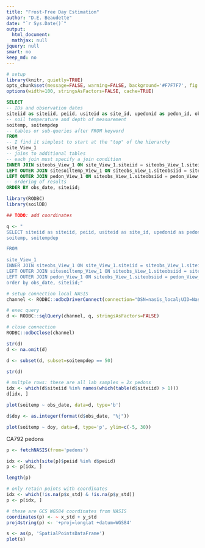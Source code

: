 ```yaml
---
title: "Frost-Free Day Estimation"
author: "D.E. Beaudette"
date: "`r Sys.Date()`"
output:
  html_document:
  mathjax: null
jquery: null
smart: no
keep_md: no
---
```

  
```r
# setup
library(knitr, quietly=TRUE)
opts_chunk$set(message=FALSE, warning=FALSE, background='#F7F7F7', fig.align='center', fig.retina=2, dev='png', tidy=FALSE, verbose=FALSE)
options(width=100, stringsAsFactors=FALSE, cache=TRUE)
```


```sql
SELECT 
-- IDs and observation dates
siteiid as siteiid, peiid, usiteid as site_id, upedonid as pedon_id, obsdate as obs_date,
-- soil temperature and depth of measurement
soitemp, soitempdep
-- tables or sub-queries after FROM keyword
FROM
-- I find it simplest to start at the "top" of the hierarchy
site_View_1
-- joins to additional tables
-- each join must specify a join condition
INNER JOIN siteobs_View_1 ON site_View_1.siteiid = siteobs_View_1.siteiidref
LEFT OUTER JOIN sitesoiltemp_View_1 ON siteobs_View_1.siteobsiid = sitesoiltemp_View_1.siteobsiidref
LEFT OUTER JOIN pedon_View_1 ON siteobs_View_1.siteobsiid = pedon_View_1.siteobsiidref
-- ordering of results
ORDER BY obs_date, siteiid;
```


```r
library(RODBC)
library(soilDB)

## TODO: add coordinates

q <- "
SELECT siteiid as siteiid, peiid, usiteid as site_id, upedonid as pedon_id, obsdate as obs_date,
soitemp, soitempdep

FROM

site_View_1 
INNER JOIN siteobs_View_1 ON site_View_1.siteiid = siteobs_View_1.siteiidref
LEFT OUTER JOIN sitesoiltemp_View_1 ON siteobs_View_1.siteobsiid = sitesoiltemp_View_1.siteobsiidref
LEFT OUTER JOIN pedon_View_1 ON siteobs_View_1.siteobsiid = pedon_View_1.siteobsiidref
order by obs_date, siteiid;"

# setup connection local NASIS
channel <- RODBC::odbcDriverConnect(connection="DSN=nasis_local;UID=NasisSqlRO;PWD=nasisRe@d0n1y")

# exec query
d <- RODBC::sqlQuery(channel, q, stringsAsFactors=FALSE)

# close connection
RODBC::odbcClose(channel)

str(d)
d <- na.omit(d)

d <- subset(d, subset=soitempdep == 50)

str(d)

# multple rows: these are all lab samples = 2x pedons
idx <- which(d$siteiid %in% names(which(table(d$siteiid) > 1)))
d[idx, ]

plot(soitemp ~ obs_date, data=d, type='b')

d$doy <- as.integer(format(d$obs_date, "%j"))

plot(soitemp ~ doy, data=d, type='p', ylim=c(-5, 30))
```

CA792 pedons
```r
p <- fetchNASIS(from='pedons')

idx <- which(site(p)$peiid %in% d$peiid)
p <- p[idx, ]

length(p)
```


```r
# only retain points with coordinates
idx <- which(!is.na(p$x_std) & !is.na(p$y_std))
p <- p[idx, ]

# these are GCS WGS84 coordinates from NASIS
coordinates(p) <- ~ x_std + y_std
proj4string(p) <- '+proj=longlat +datum=WGS84'

s <- as(p, 'SpatialPointsDataFrame')
plot(s)
```

